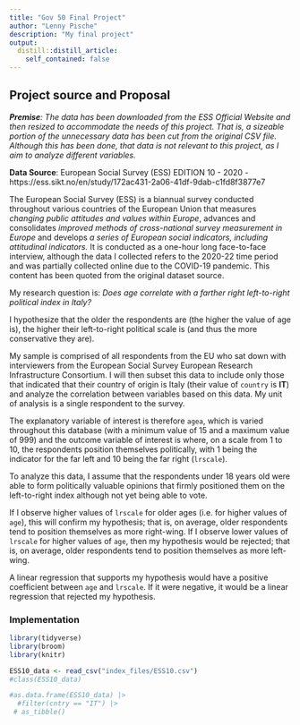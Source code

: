 ```yaml
---
title: "Gov 50 Final Project"
author: "Lenny Pische"
description: "My final project"
output:
  distill::distill_article:
    self_contained: false
---
```


<h2>Project source and Proposal</h2>

_**Premise**: The data has been downloaded from the ESS Official Website and then resized to accommodate the needs of this project. That is, a sizeable portion of the unnecessary data has been cut from the original CSV file. Although this has been done, that data is not relevant to this project, as I aim to analyze different variables._

**Data Source**: European Social Survey (ESS) EDITION 10 - 2020 - https://ess.sikt.no/en/study/172ac431-2a06-41df-9dab-c1fd8f3877e7 

The European Social Survey (ESS) is a biannual survey conducted throughout various countries of the European Union that measures _changing public attitudes and values within Europe_, advances and consolidates _improved methods of cross-national survey measurement in Europe_  and develops _a series of European social indicators, including attitudinal indicators._ It is conducted as a one-hour long face-to-face interview, although the data I collected refers to the 2020-22 time period and was partially collected online due to the COVID-19 pandemic. This content has been quoted from the original dataset source.

  My research question is: _Does age correlate with a farther right left-to-right political index in Italy?_
  
  I hypothesize that the older the respondents are (the higher the value of age is), the higher their left-to-right political scale is (and thus the more conservative they are). 

   My sample is comprised of all respondents from the EU who sat down with interviewers from the European Social Survey European Research Infrastructure Consortium. I will then subset this data to include only those that indicated that their country of origin is Italy (their value of	`country` is **IT**) and analyze the correlation between variables based on this data. My unit of analysis is a single respondent to the survey.
      
  The explanatory variable of interest is therefore `agea`, which is varied throughout this database (with a minimum value of 15 and a maximum value of 999)  and the outcome variable of interest is where, on a scale from 1 to 10, the respondents position themselves politically, with 1 being the indicator for the far left and 10 being the far right (`lrscale`). 
      
  To analyze this data, I assume that the respondents under 18 years old were able to form politically valuable opinions that firmly positioned them on the left-to-right index although not yet being able to vote.
	    
   If I observe higher values of `lrscale` for older ages (i.e. for higher values of `age`), this will confirm my hypothesis; that is, on average, older respondents tend to position themselves as more right-wing. If I observe lower values of `lrscale` for higher values of `age`, then my hypothesis would be rejected; that is, on average, older respondents tend to position themselves as more left-wing.
      
 A linear regression that supports my hypothesis would have a positive coefficient between `age` and `lrscale`. If it were negative, it would be a linear regression that rejected my hypothesis.



<h3>Implementation</h3>

```r
library(tidyverse)
library(broom)
library(knitr)

ESS10_data <- read_csv("index_files/ESS10.csv")
#class(ESS10_data)

#as.data.frame(ESS10_data) |> 
  #filter(cntry == "IT") |>
 # as_tibble()

```

